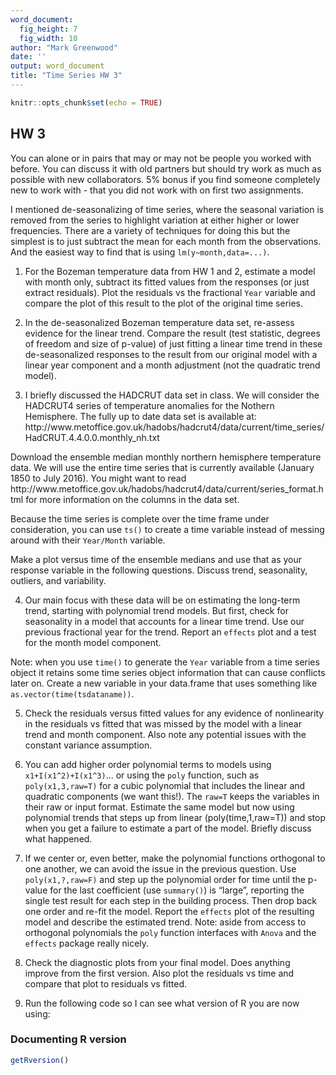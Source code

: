 ```yaml
---
word_document:
  fig_height: 7
  fig_width: 10
author: "Mark Greenwood"
date: ''
output: word_document
title: "Time Series HW 3"
---
```


```r
knitr::opts_chunk$set(echo = TRUE)
```

## HW 3

You can alone or in pairs that may or may not be people you worked with before. You can discuss it with old partners but should try work as much as possible with new collaborators. 5% bonus if you find someone completely new to work with - that you did not work with on first two assignments.

I mentioned de-seasonalizing of time series, where the seasonal variation is removed from the series to highlight variation at either higher or lower frequencies. There are a variety of techniques for doing this but the simplest is to just subtract the mean for each month from the observations. And the easiest way to find that is using `lm(y~month,data=...)`. 

1) For the Bozeman temperature data from HW 1 and 2, estimate a model with month only, subtract its fitted values from the responses (or just extract residuals). Plot the residuals vs the fractional `Year` variable and compare the plot of this result to the plot of the original time series. 

2) In the de-seasonalized Bozeman temperature data set, re-assess evidence for the linear trend. Compare the result (test statistic, degrees of freedom and size of p-value) of just fitting a linear time trend in these de-seasonalized responses to the result from our original model with a linear year component and a month adjustment (not the quadratic trend model).

3) I briefly discussed the HADCRUT data set in class. We will consider the HADCRUT4 series of temperature anomalies for the Nothern Hemisphere. The fully up to date data set is available at: http://www.metoffice.gov.uk/hadobs/hadcrut4/data/current/time_series/HadCRUT.4.4.0.0.monthly_nh.txt

Download the ensemble median monthly northern hemisphere temperature data. We will use the entire time series that is currently available (January 1850 to July 2016). You might want to read http://www.metoffice.gov.uk/hadobs/hadcrut4/data/current/series_format.html for more information on the columns in the data set.

Because the time series is complete over the time frame under consideration, you can use `ts()` to create a time variable instead of messing around with their `Year/Month` variable. 

Make a plot versus time of the ensemble medians and use that as your response variable in the following questions. Discuss trend, seasonality, outliers, and variability.

4) Our main focus with these data will be on estimating the long-term trend, starting with polynomial trend models. But first, check for seasonality in a model that accounts for a linear time trend. Use our previous fractional year for the trend. Report an `effects` plot and a test for the month model component.

Note: when you use `time()` to generate the `Year` variable from a time series object it retains some time series object information that can cause conflicts later on. Create a new variable in your data.frame that uses something like `as.vector(time(tsdataname))`.

5) Check the residuals versus fitted values for any evidence of nonlinearity in the residuals vs fitted that was missed by the model with a linear trend and month component. Also note any potential issues with the constant variance assumption.

6) You can add higher order polynomial terms to models using `x1+I(x1^2)+I(x1^3)`... or using the `poly` function, such as `poly(x1,3,raw=T)` for a cubic polynomial that includes the linear and quadratic components (we want this!). The `raw=T` keeps the variables in their raw or input format. Estimate the same model but now using polynomial trends that steps up from linear (poly(time,1,raw=T)) and stop when you get a failure to estimate a part of the model. Briefly discuss what happened.

7) If we center or, even better, make the polynomial functions orthogonal to one another, we can avoid the issue in the previous question. Use `poly(x1,?,raw=F)` and step up the polynomial order for time until the p-value for the last coefficient (use `summary()`) is "large", reporting the single test result for each step in the building process. Then drop back one order and re-fit the model. Report the `effects` plot of the resulting model and describe the estimated trend. Note: aside from access to orthogonal polynomials the `poly` function interfaces with `Anova` and the `effects` package really nicely.

8) Check the diagnostic plots from your final model. Does anything improve from the first version. Also plot the residuals vs time and compare that plot to residuals vs fitted.  


9) Run the following code so I can see what version of R you are now using:

### Documenting R version 

```r
getRversion()
```




